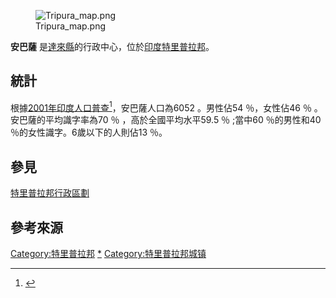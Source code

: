{{expand|time=2009-07-11T11:09:14+00:00}}
{{Infobox Indian Jurisdiction
|native_name        = 安巴薩
|other_name         = अगरतला
|state_name         = 特里普拉邦
|type               = city
|skyline            = Ujjayanta Palace.jpg
|skyline_caption    = Ujjayanta palace
|latd=23 |latm=55 |lats=10.8| longd=91 |longm=50 |longs=42|
|locator_position=left
|district           = [[達來縣|達來縣]]
|altitude           = 12.80
|population_as_of   = 2001年
|population_total   = 6052
|population_density = 
|area_magnitude     = 
|area_total         = 
|area_telephone     = 
|postal_code        =
|vehicle_code_range =
}}
[[Image:Tripura_map.png|thumb]] 

'''安巴薩''' 是[[達來縣|達來縣]]的行政中心，位於[[印度|印度]][[特里普拉邦|特里普拉邦]]。

== 統計 ==

根據[[2001年印度人口普查|2001年印度人口普查]]<ref>{{cite web |url=http://www.censusindia.net/results/town.php?stad=A&state5=999 |title=Population, population in the age group 0-6 and literates by sex -Cities/Towns (in alphabetic order): 2001 |publisher=archive |date=2002年3月2日 |accessdate=2009年7月11日 |deadurl=yes |archiveurl=https://web.archive.org/web/20040616075334/http://www.censusindia.net/results/town.php?stad=A&state5=999 |archivedate=2004年6月16日 }}</ref>，安巴薩人口為6052 。男性佔54 ％，女性佔46 ％ 。安巴薩的平均識字率為70 ％ ，高於全國平均水平59.5 ％ ;當中60 ％的男性和40 ％的女性識字。6歲以下的人則佔13 ％。

== 參見 ==

[[特里普拉邦行政區劃|特里普拉邦行政區劃]]


== 參考來源 ==
<references/>
[[Category:特里普拉邦|Category:特里普拉邦]]
[[Category:特里普拉邦行政区划|*]]
[[Category:特里普拉邦城镇|Category:特里普拉邦城镇]]